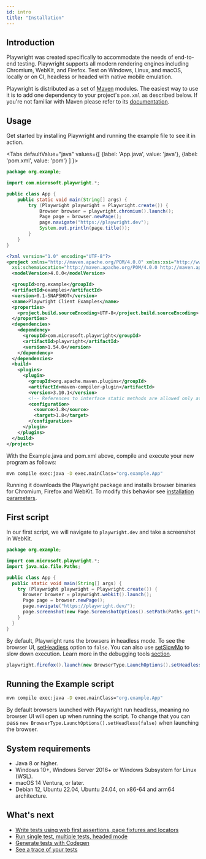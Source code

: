 ```yaml
---
id: intro
title: "Installation"
---
```


## Introduction

Playwright was created specifically to accommodate the needs of end-to-end testing. Playwright supports all modern rendering engines including Chromium, WebKit, and Firefox. Test on Windows, Linux, and macOS, locally or on CI, headless or headed with native mobile emulation.

Playwright is distributed as a set of [Maven](https://maven.apache.org/what-is-maven.html) modules. The easiest way to use it is to add one dependency to your project's `pom.xml` as described below. If you're not familiar with Maven please refer to its [documentation](https://maven.apache.org/guides/getting-started/maven-in-five-minutes.html).

## Usage

Get started by installing Playwright and running the example file to see it in action.

<Tabs defaultValue="java" values={[ {label: 'App.java', value: 'java'}, {label: 'pom.xml', value: 'pom'} ] }>

<TabItem value="java">

```java title="src/main/java/org/example/App.java"
package org.example;

import com.microsoft.playwright.*;

public class App {
    public static void main(String[] args) {
        try (Playwright playwright = Playwright.create()) {
            Browser browser = playwright.chromium().launch();
            Page page = browser.newPage();
            page.navigate("https://playwright.dev");
            System.out.println(page.title());
        }
    }
}
```

</TabItem>

<TabItem value="pom">

```xml
<?xml version="1.0" encoding="UTF-8"?>
<project xmlns="http://maven.apache.org/POM/4.0.0" xmlns:xsi="http://www.w3.org/2001/XMLSchema-instance"
  xsi:schemaLocation="http://maven.apache.org/POM/4.0.0 http://maven.apache.org/xsd/maven-4.0.0.xsd">
  <modelVersion>4.0.0</modelVersion>

  <groupId>org.example</groupId>
  <artifactId>examples</artifactId>
  <version>0.1-SNAPSHOT</version>
  <name>Playwright Client Examples</name>
  <properties>
    <project.build.sourceEncoding>UTF-8</project.build.sourceEncoding>
  </properties>
  <dependencies>
    <dependency>
      <groupId>com.microsoft.playwright</groupId>
      <artifactId>playwright</artifactId>
      <version>1.54.0</version>
    </dependency>
  </dependencies>
  <build>
    <plugins>
      <plugin>
        <groupId>org.apache.maven.plugins</groupId>
        <artifactId>maven-compiler-plugin</artifactId>
        <version>3.10.1</version>
        <!-- References to interface static methods are allowed only at source level 1.8 or above -->
        <configuration>
          <source>1.8</source>
          <target>1.8</target>
        </configuration>
      </plugin>
    </plugins>
  </build>
</project>
```

</TabItem>

</Tabs>

With the Example.java and pom.xml above, compile and execute your new program as follows:

```bash
mvn compile exec:java -D exec.mainClass="org.example.App"
```

Running it downloads the Playwright package and installs browser binaries for Chromium, Firefox and WebKit. To modify this behavior see [installation parameters](./browsers.mdx#install-browsers).

## First script

In our first script, we will navigate to `playwright.dev` and take a screenshot in WebKit.

```java
package org.example;

import com.microsoft.playwright.*;
import java.nio.file.Paths;

public class App {
  public static void main(String[] args) {
    try (Playwright playwright = Playwright.create()) {
      Browser browser = playwright.webkit().launch();
      Page page = browser.newPage();
      page.navigate("https://playwright.dev/");
      page.screenshot(new Page.ScreenshotOptions().setPath(Paths.get("example.png")));
    }
  }
}
```

By default, Playwright runs the browsers in headless mode. To see the browser UI, [setHeadless](/api/class-browsertype.mdx#browser-type-launch-option-headless) option to `false`. You can also use [setSlowMo](/api/class-browsertype.mdx#browser-type-launch-option-slow-mo) to slow down execution. Learn more in the debugging tools [section](./debug.mdx).

```java
playwright.firefox().launch(new BrowserType.LaunchOptions().setHeadless(false).setSlowMo(50));
```

## Running the Example script

```bash
mvn compile exec:java -D exec.mainClass="org.example.App"
```

By default browsers launched with Playwright run headless, meaning no browser UI will open up when running the script. To change that you can pass `new BrowserType.LaunchOptions().setHeadless(false)` when launching the browser.

## System requirements
- Java 8 or higher.
- Windows 10+, Windows Server 2016+ or Windows Subsystem for Linux (WSL).
- macOS 14 Ventura, or later.
- Debian 12, Ubuntu 22.04, Ubuntu 24.04, on x86-64 and arm64 architecture.

## What's next
- [Write tests using web first assertions, page fixtures and locators](./writing-tests.mdx)
- [Run single test, multiple tests, headed mode](./running-tests.mdx)
- [Generate tests with Codegen](./codegen.mdx)
- [See a trace of your tests](./trace-viewer-intro.mdx)


[APIRequest]: /api/class-apirequest.mdx "APIRequest"
[APIRequestContext]: /api/class-apirequestcontext.mdx "APIRequestContext"
[APIResponse]: /api/class-apiresponse.mdx "APIResponse"
[APIResponseAssertions]: /api/class-apiresponseassertions.mdx "APIResponseAssertions"
[Browser]: /api/class-browser.mdx "Browser"
[BrowserContext]: /api/class-browsercontext.mdx "BrowserContext"
[BrowserType]: /api/class-browsertype.mdx "BrowserType"
[CDPSession]: /api/class-cdpsession.mdx "CDPSession"
[Clock]: /api/class-clock.mdx "Clock"
[ConsoleMessage]: /api/class-consolemessage.mdx "ConsoleMessage"
[Dialog]: /api/class-dialog.mdx "Dialog"
[Download]: /api/class-download.mdx "Download"
[ElementHandle]: /api/class-elementhandle.mdx "ElementHandle"
[FileChooser]: /api/class-filechooser.mdx "FileChooser"
[FormData]: /api/class-formdata.mdx "FormData"
[Frame]: /api/class-frame.mdx "Frame"
[FrameLocator]: /api/class-framelocator.mdx "FrameLocator"
[JSHandle]: /api/class-jshandle.mdx "JSHandle"
[Keyboard]: /api/class-keyboard.mdx "Keyboard"
[Locator]: /api/class-locator.mdx "Locator"
[LocatorAssertions]: /api/class-locatorassertions.mdx "LocatorAssertions"
[Mouse]: /api/class-mouse.mdx "Mouse"
[Page]: /api/class-page.mdx "Page"
[PageAssertions]: /api/class-pageassertions.mdx "PageAssertions"
[Playwright]: /api/class-playwright.mdx "Playwright"
[PlaywrightAssertions]: /api/class-playwrightassertions.mdx "PlaywrightAssertions"
[PlaywrightException]: /api/class-playwrightexception.mdx "PlaywrightException"
[Request]: /api/class-request.mdx "Request"
[RequestOptions]: /api/class-requestoptions.mdx "RequestOptions"
[Response]: /api/class-response.mdx "Response"
[Route]: /api/class-route.mdx "Route"
[Selectors]: /api/class-selectors.mdx "Selectors"
[TimeoutError]: /api/class-timeouterror.mdx "TimeoutError"
[Touchscreen]: /api/class-touchscreen.mdx "Touchscreen"
[Tracing]: /api/class-tracing.mdx "Tracing"
[Video]: /api/class-video.mdx "Video"
[WebError]: /api/class-weberror.mdx "WebError"
[WebSocket]: /api/class-websocket.mdx "WebSocket"
[WebSocketFrame]: /api/class-websocketframe.mdx "WebSocketFrame"
[WebSocketRoute]: /api/class-websocketroute.mdx "WebSocketRoute"
[Worker]: /api/class-worker.mdx "Worker"
[Element]: https://developer.mozilla.org/en-US/docs/Web/API/element "Element"
[EvaluationArgument]: /evaluating.mdx#evaluation-argument "EvaluationArgument"
[Promise]: https://developer.mozilla.org/en-US/docs/Web/JavaScript/Reference/Global_Objects/Promise "Promise"
[iterator]: https://developer.mozilla.org/en-US/docs/Web/JavaScript/Reference/Iteration_protocols "Iterator"
[origin]: https://developer.mozilla.org/en-US/docs/Glossary/Origin "Origin"
[selector]: https://developer.mozilla.org/en-US/docs/Web/CSS/CSS_Selectors "selector"
[Serializable]: https://developer.mozilla.org/en-US/docs/Web/JavaScript/Reference/Global_Objects/JSON/stringify#Description "Serializable"
[UIEvent.detail]: https://developer.mozilla.org/en-US/docs/Web/API/UIEvent/detail "UIEvent.detail"
[UnixTime]: https://en.wikipedia.org/wiki/Unix_time "Unix Time"
[xpath]: https://developer.mozilla.org/en-US/docs/Web/XPath "xpath"

[boolean]: https://docs.oracle.com/javase/tutorial/java/nutsandbolts/datatypes.html "boolean"
[byte&#91;&#93;]: https://docs.oracle.com/javase/tutorial/java/nutsandbolts/datatypes.html "byte[]"
[Consumer]: https://docs.oracle.com/javase/8/docs/api/java/util/function/Consumer.html "Consumer"
[Date]: https://docs.oracle.com/javase/8/docs/api/java/util/Date.html "Date"
[double]: https://docs.oracle.com/javase/tutorial/java/nutsandbolts/datatypes.html "double"
[InputStream]: https://docs.oracle.com/javase/8/docs/api/java/io/InputStream.html "InputStream"
[int]: https://docs.oracle.com/javase/tutorial/java/nutsandbolts/datatypes.html "int"
[long]: https://docs.oracle.com/javase/tutorial/java/nutsandbolts/datatypes.html "long"
[JsonObject]: https://www.javadoc.io/doc/com.google.code.gson/gson/latest/com.google.gson/com/google/gson/JsonObject.html "JsonObject"
[List]: https://docs.oracle.com/javase/8/docs/api/java/util/List.html "List"
[Map]: https://docs.oracle.com/javase/8/docs/api/java/util/Map.html "Map"
[null]: https://docs.oracle.com/javase/specs/jls/se8/html/jls-3.html#jls-3.10.7 "null"
[Object]: https://docs.oracle.com/javase/8/docs/api/java/lang/Object.html "Object"
[Path]: https://docs.oracle.com/javase/8/docs/api/java/nio/file/Path.html "Path"
[Pattern]: https://docs.oracle.com/javase/8/docs/api/java/util/regex/Pattern.html "Pattern"
[Predicate]: https://docs.oracle.com/javase/8/docs/api/java/util/function/Predicate.html "Predicate"
[void]: https://docs.oracle.com/javase/tutorial/java/javaOO/methods.html "void"
[Runnable]: https://docs.oracle.com/javase/8/docs/api/java/lang/Runnable.html "Runnable"
[RuntimeException]: https://docs.oracle.com/javase/8/docs/api/java/lang/RuntimeException.html "RuntimeException"
[String]: https://docs.oracle.com/javase/8/docs/api/java/lang/String.html "String"

[all available image tags]: https://mcr.microsoft.com/en-us/product/playwright/java/about "all available image tags"
[Microsoft Artifact Registry]: https://mcr.microsoft.com/en-us/product/playwright/java/about "Microsoft Artifact Registry"
[Dockerfile.noble]: https://github.com/microsoft/playwright-java/blob/main/utils/docker/Dockerfile.noble "Dockerfile.noble"
